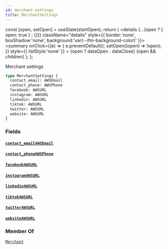 ```yaml
---
id: merchant-settings
title: MerchantSettings
---
```









  const [open, setOpen] = useState(startOpen);
  return (
    <details {...(open ? { open: true } : {})} className="details" style={{ border:'none', boxShadow:'none', background:'var(--ifm-background-color)' }}>
      <summary
        onClick={(e) => {
          e.preventDefault();
          setOpen((open) => !open);
        }}
        style={{ listStyle:'none' }}
      >
      {open ? dataOpen : dataClose}
      </summary>
      {open && children}
    </details>
  );
};








Merchant settings


```graphql
type MerchantSettings {
  contact_email: AWSEmail
  contact_phone: AWSPhone
  facebook: AWSURL
  instagram: AWSURL
  linkedin: AWSURL
  tiktok: AWSURL
  twitter: AWSURL
  website: AWSURL
}
```




### Fields

#### [`contact_email`](#)<Bullet />[`AWSEmail`](/docs/api/types/scalars/awsemail)  
> 
> 
> 
> 

#### [`contact_phone`](#)<Bullet />[`AWSPhone`](/docs/api/types/scalars/awsphone)  
> 
> 
> 
> 

#### [`facebook`](#)<Bullet />[`AWSURL`](/docs/api/types/scalars/awsurl)  
> 
> 
> 
> 

#### [`instagram`](#)<Bullet />[`AWSURL`](/docs/api/types/scalars/awsurl)  
> 
> 
> 
> 

#### [`linkedin`](#)<Bullet />[`AWSURL`](/docs/api/types/scalars/awsurl)  
> 
> 
> 
> 

#### [`tiktok`](#)<Bullet />[`AWSURL`](/docs/api/types/scalars/awsurl)  
> 
> 
> 
> 

#### [`twitter`](#)<Bullet />[`AWSURL`](/docs/api/types/scalars/awsurl)  
> 
> 
> 
> 

#### [`website`](#)<Bullet />[`AWSURL`](/docs/api/types/scalars/awsurl)  
> 
> 
> 
> 



### Member Of

[`Merchant`](/docs/api/types/objects/merchant)  <Badge class="badge badge--secondary" text="object"/>

